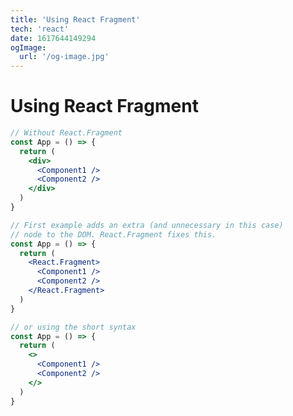 ```yaml
---
title: 'Using React Fragment'
tech: 'react'
date: 1617644149294
ogImage:
  url: '/og-image.jpg'
---
```


# Using React Fragment

```jsx
// Without React.Fragment
const App = () => {
  return (
    <div>
      <Component1 />
      <Component2 />
    </div>
  )
}

// First example adds an extra (and unnecessary in this case)
// node to the DOM. React.Fragment fixes this.
const App = () => {
  return (
    <React.Fragment>
      <Component1 />
      <Component2 />
    </React.Fragment>
  )
}

// or using the short syntax
const App = () => {
  return (
    <>
      <Component1 />
      <Component2 />
    </>
  )
}
```
